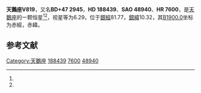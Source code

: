 {{Starbox begin
| name = 天鵝座V819
}}
{{Starbox observe
| epoch = [[J2000.0|J2000.0]]
| constell = [[天鵝座|天鵝座]]<ref name=SIMBAD>{{cite web
 | url=http://simbad.u-strasbg.fr/simbad/sim-id?Ident=HR+7600
 | title=Pulsating variable Star
 | publisher=Centre de Données astronomiques de Strasbourg
 | work=SIMBAD
 | accessdate=2012-07-13
 | archive-date=2021-06-01
 | archive-url=https://web.archive.org/web/20210601115237/http://simbad.u-strasbg.fr/simbad/sim-id?Ident=HR%207600
 | dead-url=no
 }}</ref><ref name=DATA>{{cite web
 | url=http://vizier.u-strasbg.fr/viz-bin/VizieR-5?-out.add=.&-source=5050&-corr=PK=HR&-out.max=9999&HR=7600
 | title=VizieR Detailed Page
 | accessdate=2012-07-13
 | archive-date=2016-03-05
 | archive-url=https://web.archive.org/web/20160305093616/http://vizier.u-strasbg.fr/viz-bin/VizieR-5?-out.add=.&-source=5050&-corr=PK=HR&-out.max=9999&HR=7600
 | dead-url=no
 }}</ref>
| 星官 = 
| ra = {{RA|19|53|1.2}}<ref name=SIMBAD /><ref name=DATA />
| dec = {{DEC|+47|48|27}}<ref name=SIMBAD /><ref name=DATA />
| appmag_v = 6.29<ref name=SIMBAD /><ref name=DATA />
}}
{{Starbox character
| class = B0.5IIIn<ref name=SIMBAD /><ref name=DATA />
| b-v = -0.11<ref name=SIMBAD /><ref name=DATA />
| u-b = -0.91<ref name=SIMBAD /><ref name=DATA />
| r-i = <ref name=SIMBAD /><ref name=DATA />
| variable = 
}}
{{Starbox astrometry
| radial_v = -0.91
| prop_mo_ra = -65
| parallax = 
| p_error = 
}}
{{Starbox catalog
| names =BD+47 2945，[[SAO星表|SAO]] 48940，[[HD星表|HD]] 188439，[[HR星表|HR]] 7600}}
{{Starbox reference |Simbad=HR+7600}}
{{Starbox end}}

'''天鵝座V819'''，又名'''BD+47 2945'''，'''HD 188439'''、'''SAO 48940'''、'''HR 7600'''，是[[天鵝座|天鵝座]]的一颗恒星<ref name=SIMBAD /><ref name=DATA />，视星等为6.29，位于[[銀道座標系|銀經]]81.77，[[銀道座標系|銀緯]]10.32，其[[B1900.0|B1900.0]]坐标为赤經{{RA|19|50|3.6}}，赤緯{{DEC|+47|10.32|51}}。

== 参考文献 ==
{{reflist}}

{{star-stub}}

{{天鵝座恒星}}
[[Category:天鵝座|Category:天鵝座]]
[[Category:HD和HDE天體|188439]]
[[Category:HR天體|7600]]
[[Category:SAO天體|48940]]